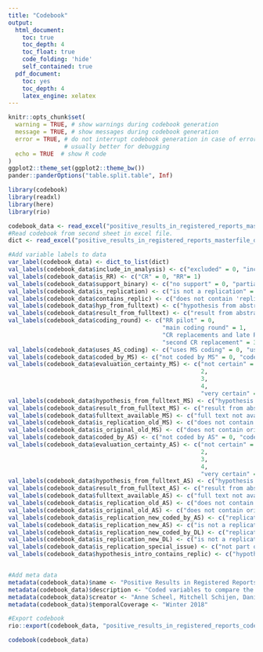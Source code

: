 ```yaml
---
title: "Codebook"
output:
  html_document:
    toc: true
    toc_depth: 4
    toc_float: true
    code_folding: 'hide'
    self_contained: true
  pdf_document:
    toc: yes
    toc_depth: 4
    latex_engine: xelatex
---
```


```r
knitr::opts_chunk$set(
  warning = TRUE, # show warnings during codebook generation
  message = TRUE, # show messages during codebook generation
  error = TRUE, # do not interrupt codebook generation in case of errors,
                # usually better for debugging
  echo = TRUE  # show R code
)
ggplot2::theme_set(ggplot2::theme_bw())
pander::panderOptions("table.split.table", Inf)
```

```r
library(codebook)
library(readxl)
library(here)
library(rio)

codebook_data <- read_excel("positive_results_in_registered_reports_masterfile_data.xlsx", n_max = 243)
#Read codebook from second sheet in excel file.
dict <- read_excel("positive_results_in_registered_reports_masterfile_data.xlsx", sheet = "codebook")

#Add variable labels to data
var_label(codebook_data) <- dict_to_list(dict)
val_labels(codebook_data$include_in_analysis) <- c("excluded" = 0, "included" = 1)
val_labels(codebook_data$is_RR) <- c("CR" = 0, "RR"= 1)
val_labels(codebook_data$support_binary) <- c("no support" = 0, "partial or full support" = 1)
val_labels(codebook_data$is_replication) <- c("is not a replication" = 0, "is a replication" = 1)
val_labels(codebook_data$contains_replic) <- c("does not contain 'replic'" = 0, "contains 'replic'" = 1)
val_labels(codebook_data$hyp_from_fulltext) <- c("hypothesis from abstract alone" = 0, "hypothesis from full text" = 1)
val_labels(codebook_data$result_from_fulltext) <- c("result from abstract alone" = 0, "result from full text" = 1)
val_labels(codebook_data$coding_round) <- c("RR pilot" = 0,
                                            "main coding round" = 1,
                                            "CR replacements and late RR additions" = 2,
                                            "second CR replacement" = 3)
val_labels(codebook_data$uses_AS_coding) <- c("uses MS coding" = 0, "uses AS coding" = 1)
val_labels(codebook_data$coded_by_MS) <- c("not coded by MS" = 0, "coded by MS" = 1)
val_labels(codebook_data$evaluation_certainty_MS) <- c("not certain" = 1,
                                                       2,
                                                       3,
                                                       4,
                                                       "very certain" = 5)
val_labels(codebook_data$hypothesis_from_fulltext_MS) <- c("hypothesis from abstract alone" = 0, "hypothesis from full text" = 1)
val_labels(codebook_data$result_from_fulltext_MS) <- c("result from abstract alone" = 0, "result from full text" = 1)
val_labels(codebook_data$fulltext_available_MS) <- c("full text not available" = 0, "full text available" = 1)
val_labels(codebook_data$is_replication_old_MS) <- c("does not contain a replication" = 0, "contains a replication" = 1)
val_labels(codebook_data$is_original_old_MS) <- c("does not contain original work" = 0, "contains original work" = 1)
val_labels(codebook_data$coded_by_AS) <- c("not coded by AS" = 0, "coded by AS" = 1)
val_labels(codebook_data$evaluation_certainty_AS) <- c("not certain" = 1,
                                                       2,
                                                       3,
                                                       4,
                                                       "very certain" = 5)
val_labels(codebook_data$hypothesis_from_fulltext_AS) <- c("hypothesis from abstract alone" = 0, "hypothesis from full text" = 1)
val_labels(codebook_data$result_from_fulltext_AS) <- c("result from abstract alone" = 0, "result from full text" = 1)
val_labels(codebook_data$fulltext_available_AS) <- c("full text not available" = 0, "full text available" = 1)
val_labels(codebook_data$is_replication_old_AS) <- c("does not contain a replication" = 0, "contains a replication" = 1)
val_labels(codebook_data$is_original_old_AS) <- c("does not contain original work" = 0, "contains original work" = 1)
val_labels(codebook_data$is_replication_new_coded_by_AS) <- c("replication status not coded by AS" = 0, "replication status coded by AS" = 1)
val_labels(codebook_data$is_replication_new_AS) <- c("is not a replication" = 0, "is a replication" = 1)
val_labels(codebook_data$is_replication_new_coded_by_DL) <- c("replication status not coded by DL" = 0, "replication status coded by DL" = 1)
val_labels(codebook_data$is_replication_new_DL) <- c("is not a replication" = 0, "is a replication" = 1)
val_labels(codebook_data$is_replication_special_issue) <- c("not part of replication special issue" = 0, "part of replication special issue" = 1)
val_labels(codebook_data$hypothesis_intro_contains_replic) <- c("hypothesis intro does not contain 'replic'" = 0, "hypothesis intro contains 'replic'" = 1)


#Add meta data
metadata(codebook_data)$name <- "Positive Results in Registered Reports in Psychology"
metadata(codebook_data)$description <- "Coded variables to compare the proportion of papers that find support for their first tested hypothesis between Registered Reports and conventional reports in psychology"
metadata(codebook_data)$creator <- "Anne Scheel, Mitchell Schijen, Daniël Lakens"
metadata(codebook_data)$temporalCoverage <- "Winter 2018"

#Export codebook
rio::export(codebook_data, "positive_results_in_registered_reports_codebook.rds") # to R data structure file

```

```r
codebook(codebook_data)
```
